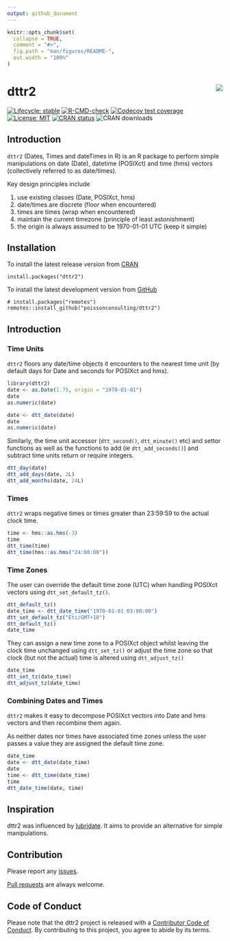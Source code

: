 ```yaml
---
output: github_document
---
```


<!-- README.md is generated from README.Rmd. Please edit that file -->

```r
knitr::opts_chunk$set(
  collapse = TRUE,
  comment = "#>",
  fig.path = "man/figures/README-",
  out.width = "100%"
)
```

# dttr2  <img src="man/figures/logo.png" style="float: right;" />

<!-- badges: start -->
[![Lifecycle: stable](https://img.shields.io/badge/lifecycle-stable-brightgreen.svg)](https://lifecycle.r-lib.org/articles/stages.html#stable)
[![R-CMD-check](https://github.com/poissonconsulting/dttr2/workflows/R-CMD-check/badge.svg)](https://github.com/poissonconsulting/dttr2/actions)
[![Codecov test coverage](https://codecov.io/gh/poissonconsulting/dttr2/branch/master/graph/badge.svg)](https://codecov.io/gh/poissonconsulting/dttr2?branch=master)
[![License: MIT](https://img.shields.io/badge/License-MIT-green.svg)](https://opensource.org/licenses/MIT)
[![CRAN status](https://www.r-pkg.org/badges/version/dttr2)](https://cran.r-project.org/package=dttr2)
![CRAN downloads](http://cranlogs.r-pkg.org/badges/dttr2)
<!-- badges: end -->

## Introduction

`dttr2` (Dates, Times and dateTimes in R) is an R package to perform simple manipulations on date (Date), datetime (POSIXct) and time (hms) vectors (collectively referred to as date/times).

Key design principles include

1. use existing classes (Date, POSIXct, hms)
2. date/times are discrete (floor when encountered)
3. times are times (wrap when encountered)
4. maintain the current timezone (principle of least astonishment)
5. the origin is always assumed to be 1970-01-01 UTC (keep it simple)

## Installation

To install the latest release version from [CRAN](https://cran.r-project.org/package=dttr2)
```
install.packages("dttr2")
```

To install the latest development version from [GitHub](https://github.com/poissonconsulting/dttr2)
```
# install.packages("remotes")
remotes::install_github("poissonconsulting/dttr2")
```

## Introduction

### Time Units

`dttr2` floors any date/time objects it encounters to the nearest time unit (by default days for Date and seconds for POSIXct and hms).

```r
library(dttr2)
date <- as.Date(1.75, origin = "1970-01-01")
date
as.numeric(date)

date <- dtt_date(date)
date
as.numeric(date)
```

Similarly, the time unit accessor (`dtt_second()`, `dtt_minute()` etc) and settor functions as well as the functions to add (ie `dtt_add_seconds()`) and subtract time units return or require integers.

```r
dtt_day(date)
dtt_add_days(date, 2L)
dtt_add_months(date, 24L)
```

### Times

`dttr2` wraps negative times or times greater than 23:59:59 to the actual clock time.

```r
time <- hms::as.hms(-3)
time
dtt_time(time)
dtt_time(hms::as.hms("24:00:00"))
```

### Time Zones

The user can override the default time zone (UTC) when handling POSIXct vectors using `dtt_set_default_tz()`.

```r
dtt_default_tz()
date_time <- dtt_date_time("1970-01-01 03:00:00")
dtt_set_default_tz("Etc/GMT+10")
dtt_default_tz()
date_time
```

They can assign a new time zone to a POSIXct object whilst leaving the clock time unchanged using `dtt_set_tz()` or adjust the time zone so that clock (but not the actual) time is altered using `dtt_adjust_tz()` 

```r
date_time
dtt_set_tz(date_time)
dtt_adjust_tz(date_time)
```

### Combining Dates and Times

`dttr2` makes it easy to decompose POSIXct vectors into Date and hms vectors and then recombine them again.

As neither dates nor times have associated time zones unless the user passes a value they are assigned the default time zone.

```r
date_time
date <- dtt_date(date_time)
date
time <- dtt_time(date_time)
time
dtt_date_time(date, time)
```

## Inspiration

dttr2 was influenced by [lubridate](https://lubridate.tidyverse.org).
It aims to provide an alternative for simple manipulations.

## Contribution

Please report any [issues](https://github.com/poissonconsulting/dttr2/issues).

[Pull requests](https://github.com/poissonconsulting/dttr2/pulls) are always welcome.

## Code of Conduct

Please note that the dttr2 project is released with a [Contributor Code of Conduct](https://contributor-covenant.org/version/2/0/CODE_OF_CONDUCT.html). 
By contributing to this project, you agree to abide by its terms.

